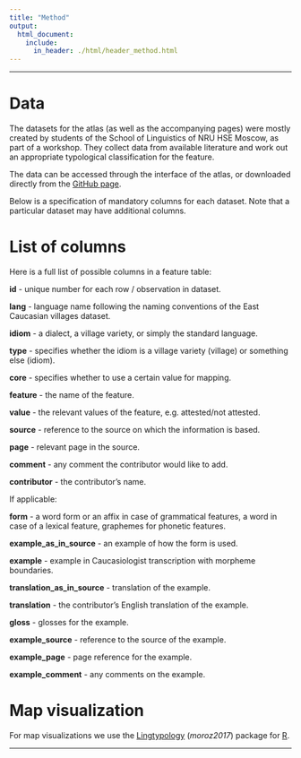 ```yaml
---
title: "Method"
output:
  html_document:
    include:
      in_header: ./html/header_method.html
---
```


***

# Data

The datasets for the atlas (as well as the accompanying pages) were mostly created by students of the School of Linguistics of NRU HSE Moscow, as part of a workshop. They collect data from available literature and work out an appropriate typological classification for the feature.

The data can be accessed through the interface of the atlas, or downloaded directly from the [GitHub page]().

Below is a specification of mandatory columns for each dataset. Note that a particular dataset may have additional columns.


# List of columns

Here is a full list of possible columns in a feature table:

**id** - unique number for each row / observation in dataset.

**lang** - language name following the naming conventions of the East Caucasian villages dataset.

**idiom** - a dialect, a village variety, or simply the standard language.

**type** - specifies whether the idiom is a village variety (village) or something else (idiom).

**core** - specifies whether to use a certain value for mapping.

**feature** - the name of the feature.

**value** - the relevant values of the feature, e.g. attested/not attested.

**source** - reference to the source on which the information is based.

**page** - relevant page in the source.

**comment** - any comment the contributor would like to add.

**contributor** - the contributor's name.

If applicable:

**form** - a word form or an affix in case of grammatical features, a word in case of a lexical feature, graphemes for phonetic features.

**example_as_in_source** -  an example of how the form is used.

**example** - example in Caucasiologist transcription with morpheme boundaries.

**translation_as_in_source** - translation of the example.

**translation** - the contributor's English translation of the example.

**gloss** - glosses for the example.

**example_source** - reference to the source of the example.

**example_page** - page reference for the example.

**example_comment** - any comments on the example.

# Map visualization

For map visualizations we use the [Lingtypology](https://github.com/ropensci/lingtypology) (*moroz2017*) package for [R](https://www.r-project.org/).

***